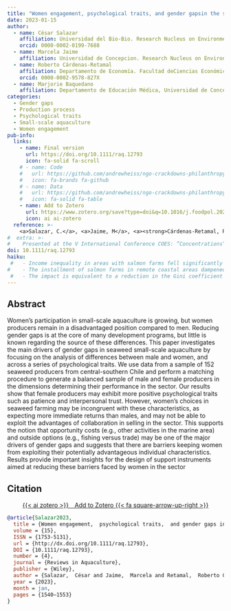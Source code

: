```yaml
---
title: "Women engagement, psychological traits, and gender gapsin the small-scale seaweed aquaculture in Chile"
date: 2023-01-15
author:
  - name: César Salazar
    affiliation: Universidad del Bio-Bio. Research Nucleus on Environmental and Natural Resource Economics (NENRE)-EfD Chile
    orcid: 0000-0002-0199-7688
  - name: Marcela Jaime
    affiliation: Universidad de Concepcion. Research Nucleus on Environmental and Natural Resource Economics (NENRE) EfD-Chile, Centre of Applied Ecology and Sustainability (CAPES)
  - name: Roberto Cárdenas-Retamal
    affiliation: Departamento de Economía. Facultad deCiencias Económicas y Administrativas, Universidad Católica de la Santísima Concepción. Interdisciplinary Center forAquaculture Research (INCAR)
    orcid: 0000-0002-9578-827X
  - name: Marjorie Baquedano
    affiliation: Departamento de Educación Médica, Universidad de Concepción and Interdisciplinary Center for Aquaculture Research (INCAR)
categories: 
  - Gender gaps
  - Production process
  - Psychological traits
  - Small-scale aquaculture
  - Women engagement
pub-info:
  links:
    - name: Final version
      url: https://doi.org/10.1111/raq.12793
      icon: fa-solid fa-scroll
    # - name: Code
    #   url: https://github.com/andrewheiss/ngo-crackdowns-philanthropy
    #   icon: fa-brands fa-github
    # - name: Data
    #   url: https://github.com/andrewheiss/ngo-crackdowns-philanthropy/tree/master/data
    #   icon: fa-solid fa-table
    - name: Add to Zotero
      url: https://www.zotero.org/save?type=doi&q=10.1016/j.foodpol.2021.102078
      icon: ai ai-zotero
  reference: >-
    <a>Salazar, C.</a>, <a>Jaime, M</a>, <a><strong>Cárdenas-Retamal, R.</strong> </a> and <a>Baquedano, M.</a> (2023). “Women engagement, psychological traits, and gender gaps in the small-scale seaweed aquaculture in Chile”. <em>Reviews in Aquaculture</em> 15(4):1540-1553, doi: <a href="https://doi.org/10.1111/raq.12793"><code>10.1111/raq.12793</code></a>
#  extra: >-
#    Presented at the V International Conference COES: ”Concentrations” in 2018, and in the X Annual Meeting of the Chilean Society of Regional Studies SOCHER in 2018.
doi: 10.1111/raq.12793
haiku: 
 #   - Income inequality in areas with salmon farms fell significantly compared to areas without farms.
#    - The installment of salmon farms in remote coastal areas dampened the general trend of increased income inequality.
 #   - The impact is equivalent to a reduction in the Gini coefficient from 0.479 to 0.464.
---
```


## Abstract

Women's participation in small-scale aquaculture is growing, but women producers remain in a disadvantaged position compared to men. Reducing gender gaps is at the core of many development programs, but little is known regarding the source of these differences. This paper investigates the main drivers of gender gaps in seaweed small-scale aquaculture by focusing on the analysis of differences between male and women, and across a series of psychological traits. We use data from a sample of 152 seaweed producers from central-southern Chile and perform a matching procedure to generate a balanced sample of male and female producers in the dimensions determining their performance in the sector. Our results show that female producers may exhibit more positive psychological traits such as patience and interpersonal trust. However, women's choices in seaweed farming may be incongruent with these characteristics, as expecting more immediate returns than males, and may not be able to exploit the advantages of collaboration in selling in the sector. This supports the notion that opportunity costs (e.g., other activities in the marine area) and outside options (e.g., fishing versus trade) may be one of the major drivers of gender gaps and suggests that there are barriers keeping women from exploiting their potentially advantageous individual characteristics. Results provide important insights for the design of support instruments aimed at reducing these barriers faced by women in the sector


## Citation

<p class="buttons" style="text-align:center;">
<a class="btn btn-danger" target="_blank" href="https://www.zotero.org/save?type=doi&q=10.1177/0899764020971045">{{< ai zotero >}}&emsp;Add to Zotero {{< fa square-arrow-up-right >}}</a>
</p>

```bibtex
@article{Salazar2023,
  title = {Women engagement,  psychological traits,  and gender gaps in the small‐scale seaweed aquaculture in Chile},
  volume = {15},
  ISSN = {1753-5131},
  url = {http://dx.doi.org/10.1111/raq.12793},
  DOI = {10.1111/raq.12793},
  number = {4},
  journal = {Reviews in Aquaculture},
  publisher = {Wiley},
  author = {Salazar,  César and Jaime,  Marcela and Retamal,  Roberto Cárdenas and Baquedano,  Marjorie},
  year = {2023},
  month = jan,
  pages = {1540–1553}
}
```

